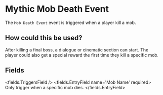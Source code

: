 
# Mythic Mob Death Event 

The `Mob Death Event` event is triggered when a player kill a mob.

## How could this be used?

After killing a final boss, a dialogue or cinematic section can start. The player could also get a special reward the first time they kill a specific mob.


## Fields

<fields.TriggersField />
<fields.EntryField name='Mob Name' required>
     Only trigger when a specific mob dies.
</fields.EntryField>
